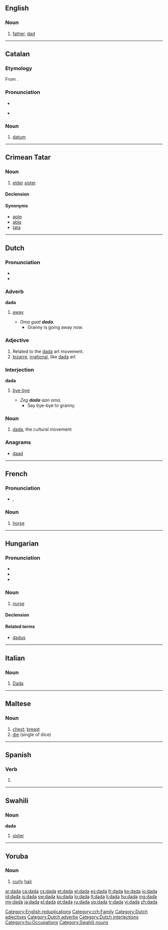 {{also|dadà|Dada|Dádá|đa đa}}
==English==
{{wikipedia}}

===Noun===
{{en-noun}}

# {{childish}} [[father]], [[dad]]

[[Category:English reduplications]]

----

==Catalan==

===Etymology===
From {{etyl|VL.|ca}} {{term|lang=la|data||the date of a document}}.

===Pronunciation===
* {{IPA|lang=ca|[dáðə]}}
* {{a|Valencia}} {{IPA|lang=ca|[dáða]}}

===Noun===
{{ca-noun|f|dades}}

# [[datum]]

----

==Crimean Tatar==

===Noun===
{{infl|crh|noun}} {{context|Northern dialect}}

# [[elder]] [[sister]]

====Declension====
{{crh-latin-noun|nıñ|ğa|nı|da|dan}}

====Synonyms====

* [[apte]]
* [[abla]]
* [[tata]]

[[Category:crh:Family]]

----

==Dutch==

===Pronunciation===
* {{IPA|/ˈdɑdɑ/|lang=nl}}
* {{rhymes|dɑ|lang=nl}}

===Adverb===
'''dada'''

# {{context|child language}} [[away]]
#* ''Oma gaat '''dada'''.''
#** Granny is going away now.

===Adjective===
{{nl-adj|peri|peri}}

# Related to the [[#English|dada]] art movement.
# [[bizarre]], [[irrational]], like [[#English|dada]] art

===Interjection===
'''dada'''

# {{child language}} [[bye-bye]]
#* ''Zeg '''dada''' aan oma.''
#** Say bye-bye to granny.

===Noun===
{{nl-noun2|m|g2=f|g3=n|-|-}}

# [[#English|dada]], the cultural movement

===Anagrams===
* [[daad#Dutch|daad]]

[[Category:Dutch adjectives]]
[[Category:Dutch adverbs]]
[[Category:Dutch interjections]]

----

==French==

===Pronunciation===
* {{IPA|/da.da/|lang=fr}}, {{SAMPA|/da.da/}}

===Noun===
{{fr-noun|m|}}

# {{childish|lang=fr}} [[horse]]

----

==Hungarian==

===Pronunciation===
* {{IPA|/ˈdɒdɒ/|lang=hu}}
* {{audio|Hu-dada.ogg|Audio}}
* {{hyphenation|da|da}}

===Noun===
{{hu-noun|pl=dadák}}

# [[nurse]]

====Declension====
{{hu-decl-k-back|dad|á}}{{hu-pos-tok|dadá}}

====Related terms====
* [[dadus]]

[[Category:hu:Occupations]]

----
==Italian==

===Noun===
{{infl|it|noun}} {{m}}

# {{arts|lang=it}} [[Dada]]

----
==Maltese==

===Noun===
{{mt-noun|f|dadi}}

# [[chest]]; [[breast]]
# [[die]] (single of dice)

----

==Spanish==

===Verb===
{{es-past participle|dad|dar}}

# {{es-verb form of|mood=par|ending=ar|verb=[[dar]]}}

----

==Swahili==

===Noun===
'''dada'''

# [[sister]]

[[Category:Swahili nouns]]

----

==Yoruba==

===Noun===
{{infl|yo|noun}}

# [[curly]] [[hair]]

[[ar:dada]]
[[ca:dada]]
[[cs:dada]]
[[et:dada]]
[[el:dada]]
[[es:dada]]
[[fr:dada]]
[[ko:dada]]
[[io:dada]]
[[id:dada]]
[[is:dada]]
[[sw:dada]]
[[ku:dada]]
[[lo:dada]]
[[lt:dada]]
[[li:dada]]
[[hu:dada]]
[[mg:dada]]
[[my:dada]]
[[ja:dada]]
[[pl:dada]]
[[pt:dada]]
[[ru:dada]]
[[sq:dada]]
[[tr:dada]]
[[vi:dada]]
[[zh:dada]]